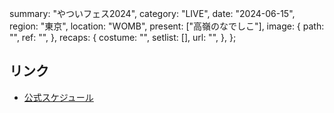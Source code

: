  summary: "やついフェス2024",
  category: "LIVE",
  date: "2024-06-15",
  region: "東京",
  location: "WOMB",
  present: ["高嶺のなでしこ"],
  image: {
    path: "",
    ref: "",
  },
  recaps: {
    costume: "",
    setlist: [],
    url: "",
  },
};

## リンク

- [公式スケジュール](https://takanenonadeshiko.jp/?p=2101)
